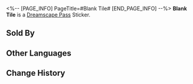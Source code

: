 <%-- [PAGE_INFO]
PageTitle=#Blank Tile#
[END_PAGE_INFO] --%>
{{Stub|Location information}}
{{Item Infobox
|id          = 223085
|image       = Dreamscape Pass Sticker Text.png
|type        = Dreamscape Pass Sticker
|type2       = Dreamchaser Stickers
|invCategory = 
|rarity      = 4
|effect      = Digital stickers that can be used to decorate the pages of the Dreamtour Handbook. They come in many different styles.
|description = 
|source1     = [[Find IV by the luxury store at Oti Mall and restore his missing emotions]]
}}
{{Description|Given the choice, you wish you could remove this person from your life.}}
'''Blank Tile''' is a [[Dreamscape Pass]] Sticker.

==Sold By==
{{Shop Availability}}

==Other Languages==
{{Other Languages
|en   = Blank Tile
|zhs  = 空白格
|zht  = 空白格
|ja   = スペース
|ko   = 빈칸
|es   = Ficha en blanco
|fr   = Case vide
|ru   = Пустая клетка
|th   = ช่องว่าง
|vi   = Ô Trống
|de   = Leeres Feld
|id   = Ruang Kosong
|pt   = Bloco Vazio
}}

==Change History==
{{Change History|2.0}}